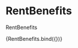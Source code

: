 
<Meta
  title="components/organisms/Sections/RentBenefits"
  decorators={[withDesign]}
/>

# RentBenefits

RentBenefits

<Canvas>
  <Story
    name="RentBenefits"
    parameters={{
      design: {
        type: 'figma',
        url: '',
      },
    }}
    args={{}}
  >
    {RentBenefits.bind({})}
  </Story>
</Canvas>

<ArgsTable of={RentBenefits} />

